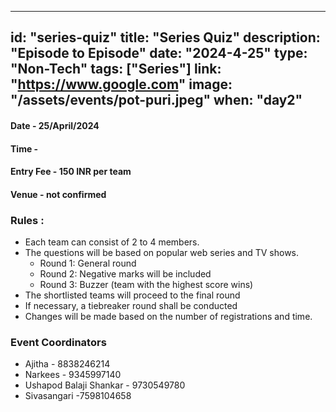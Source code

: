 
---
id: "series-quiz"
title: "Series Quiz"
description: "Episode to Episode"
date: "2024-4-25"
type: "Non-Tech" 
tags: ["Series"]
link: "https://www.google.com"
image: "/assets/events/pot-puri.jpeg"
when: "day2"
---

  
<h4>Date - 25/April/2024</h4>
<h4>Time - </h4>
<h4>Entry Fee - 150 INR per team</h4>
<h4>Venue - not confirmed</h4>
<h3>Rules :</h3>

- Each team can consist of 2 to 4 members.
- The questions will be based on popular web series and TV shows.
   - Round 1: General round
   - Round 2: Negative marks will be included
   - Round 3: Buzzer (team with the highest score wins)
- The shortlisted teams will proceed to the final round
- If necessary, a tiebreaker round shall be conducted
- Changes will be made based on the number of registrations and time.



<h3>Event Coordinators</h3>

- Ajitha - 8838246214 
- Narkees - 9345997140 
- Ushapod Balaji Shankar - 9730549780
- Sivasangari -7598104658